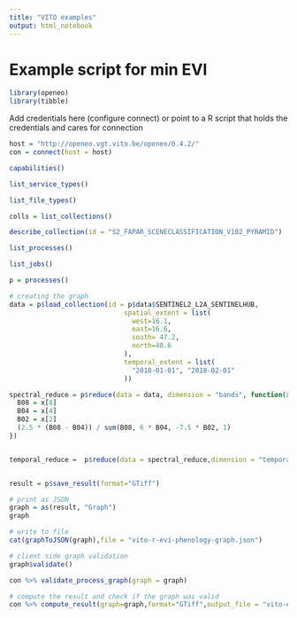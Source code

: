 ```yaml
---
title: "VITO examples"
output: html_notebook
---
```


# Example script for min EVI

```r
library(openeo)
library(tibble)
```

Add credentials here (configure connect) or point to a R script that holds the credentials and cares for connection

```r
host = "http://openeo.vgt.vito.be/openeo/0.4.2/"
con = connect(host = host)
```

```r
capabilities()
```

```r
list_service_types()
```


```r
list_file_types()
```

```r
colls = list_collections()
```

```r
describe_collection(id = "S2_FAPAR_SCENECLASSIFICATION_V102_PYRAMID")
```


```r
list_processes()
```

```r
list_jobs()
```


```r
p = processes()

# creating the graph
data = p$load_collection(id = p$data$SENTINEL2_L2A_SENTINELHUB,
                             spatial_extent = list(
                               west=16.1,
                               east=16.6,
                               south= 47.2,
                               north=48.6
                             ),
                             temporal_extent = list(
                               "2018-01-01", "2018-02-01"
                             ))

spectral_reduce = p$reduce(data = data, dimension = "bands", function(x) {
  B08 = x[8]
  B04 = x[4]
  B02 = x[2]
  (2.5 * (B08 - B04)) / sum(B08, 6 * B04, -7.5 * B02, 1)
})


temporal_reduce =  p$reduce(data = spectral_reduce,dimension = "temporal", reducer = p$min)


result = p$save_result(format="GTiff")

# print as JSON
graph = as(result, "Graph")
graph
```


```r
# write to file 
cat(graphToJSON(graph),file = "vito-r-evi-phenology-graph.json")

# client side graph validation
graph$validate()

con %>% validate_process_graph(graph = graph)

# compute the result and check if the graph was valid
con %>% compute_result(graph=graph,format="GTiff",output_file = "vito-evi.tif")
```

